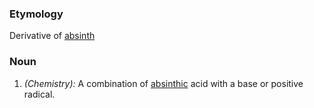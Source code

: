 ===Etymology===
Derivative of [[absinth]]
===Noun===
#''(Chemistry):'' A combination of [[absinthic]] acid with a base or positive radical.
